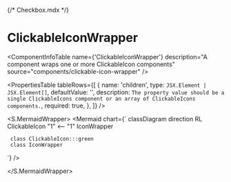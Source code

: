 {/* Checkbox.mdx */}



<Meta title="ApplicationModel/Components/ClickableIconWrapper/docs" />

# ClickableIconWrapper

<ComponentInfoTable
  name={'ClickableIconWrapper'}
  description="A component wraps one or more ClickableIcon components"
  source="components/clickable-icon-wrapper"
/>

<PropertiesTable
  tableRows={[
    {
      name: 'children',
      type: `JSX.Element | JSX.Element[]`,
      defaultValue: '',
      description: `The property value should be a single ClickableIcons component or an array of ClickableIcons components.`,
      required: true,
    },
  ]}
/>

<S.MermaidWrapper>
  <Mermaid
    chart={`
     classDiagram
     direction RL
     ClickableIcon "1" <-- "1" IconWrapper

     class ClickableIcon:::green
     class IconWrapper

`}
/>

</S.MermaidWrapper>

<ReferenceList tableRows={[]} />
